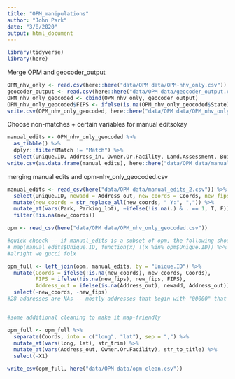 ```yaml
---
title: "OPM_manipulations"
author: "John Park"
date: "3/8/2020"
output: html_document
---
```


```r
library(tidyverse)
library(here)
```

Merge OPM and geocoder_output
```r
OPM_nhv_only <- read.csv(here::here("data/OPM data/OPM-nhv_only.csv"))
geocoder_output <- read.csv(here::here("data/OPM data/geocoder_output.csv"))
OPM_nhv_only_geocoded <- cbind(OPM_nhv_only, geocoder_output)
OPM_nhv_only_geocoded$FIPS <- ifelse(is.na(OPM_nhv_only_geocoded$State), NA, paste0("09009", OPM_nhv_only_geocoded$Tract))
write.csv(OPM_nhv_only_geocoded, here::here("data/OPM data/OPM_nhv_only_geocoded.csv"))
```

Choose non-matches + certain variables for manual editsokay
```r
manual_edits <- OPM_nhv_only_geocoded %>% 
  as_tibble() %>% 
  dplyr::filter(Match != "Match") %>% 
  select(Unique.ID, Address_in, Owner.Or.Facility, Land.Assessment, Building.Assessment, ID, Match, Coords, FIPS)
write.csv(as.data.frame(manual_edits), here::here("data/OPM data/manual_edits.csv"))
```


merging manual edits and opm-nhv_only_geocoded.csv
```r
manual_edits <- read_csv(here("data/OPM data/manual_edits_2.csv")) %>% 
  select(Unique.ID, newadd = Address_out, new_coords = Coords, new_fips = FIPS, Park, Parking_lot) %>% 
  mutate(new_coords = str_replace_all(new_coords, " Y:", ",")) %>% 
  mutate_at(vars(Park, Parking_lot), ~ifelse(!is.na(.) & . == 1, T, F)) %>% 
  filter(!is.na(new_coords)) 

opm <- read_csv(here("data/OPM data/OPM_nhv_only_geocoded.csv"))

#quick cheeck -- if manual_edits is a subset of opm, the following should be return 0
# map(manual_edits$Unique.ID, function(x) !(x %in% opm$Unique.ID)) %>% unlist %>% sum
#alright we gucci folx

opm_full <- left_join(opm, manual_edits, by = "Unique.ID") %>% 
  mutate(Coords = ifelse(!is.na(new_coords), new_coords, Coords), 
         FIPS = ifelse(!is.na(new_fips), new_fips, FIPS),
         Address_out = ifelse(is.na(Address_out), newadd, Address_out)) %>% 
  select(-new_coords, -new_fips)
#28 addresses are NAs -- mostly addresses that begin with "00000" that don't perfectly make sense


#some additional cleaning to make it map-friendly

opm_full <- opm_full %>% 
  separate(Coords, into = c("long", "lat"), sep = ",") %>% 
  mutate_at(vars(long, lat), str_trim) %>% 
  mutate_at(vars(Address_out, Owner.Or.Facility), str_to_title) %>% 
  select(-X1)

write_csv(opm_full, here("data/OPM data/opm clean.csv"))


```

```r

```
